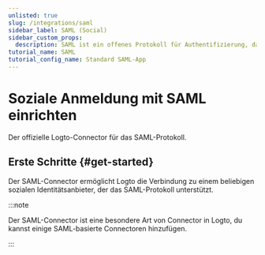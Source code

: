 ```yaml
---
unlisted: true
slug: /integrations/saml
sidebar_label: SAML (Social)
sidebar_custom_props:
  description: SAML ist ein offenes Protokoll für Authentifizierung, das einfach und sicher gestaltet ist.
tutorial_name: SAML
tutorial_config_name: Standard SAML-App
---
```




# Soziale Anmeldung mit SAML einrichten

Der offizielle Logto-Connector für das SAML-Protokoll.

<GuideTip />

## Erste Schritte \{#get-started}

Der SAML-Connector ermöglicht Logto die Verbindung zu einem beliebigen sozialen Identitätsanbieter, der das SAML-Protokoll unterstützt.

:::note

Der SAML-Connector ist eine besondere Art von Connector in Logto, du kannst einige SAML-basierte Connectoren hinzufügen.

:::

<Integration />
